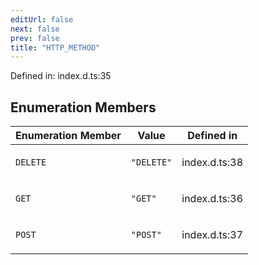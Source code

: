 ```yaml
---
editUrl: false
next: false
prev: false
title: "HTTP_METHOD"
---
```


Defined in: index.d.ts:35

## Enumeration Members

<table>
<thead>
<tr>
<th>Enumeration Member</th>
<th>Value</th>
<th>Defined in</th>
</tr>
</thead>
<tbody>
<tr>
<td>

<a id="delete"></a> `DELETE`

</td>
<td>

`"DELETE"`

</td>
<td>

index.d.ts:38

</td>
</tr>
<tr>
<td>

<a id="get"></a> `GET`

</td>
<td>

`"GET"`

</td>
<td>

index.d.ts:36

</td>
</tr>
<tr>
<td>

<a id="post"></a> `POST`

</td>
<td>

`"POST"`

</td>
<td>

index.d.ts:37

</td>
</tr>
</tbody>
</table>
